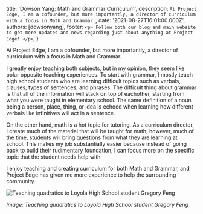 
  title: 'Dowson Yang: Math and Grammar Curriculum',
  description: `At Project Edge, I am a cofounder, but more importantly, a director of curriculum with a focus in Math and Grammar.`,
  date: '2021-08-27T16:01:00.000Z',
  authors: [dowsonyang],
  footer: `
    <p>
      Follow both our blog and main website to get more updates and news regarding just about anything at Project Edge!
    </p>
  `,
}

At Project Edge, I am a cofounder, but more importantly, a director of curriculum with a focus in Math and Grammar.

<!--more-->
I greatly enjoy teaching both subjects, but in my opinion, they seem like polar opposite teaching experiences. To start with grammar, I mostly teach high school students who are learning difficult topics such as verbals, clauses, types of sentences, and phrases. The difficult thing about grammar is that all of the information will stack on top of eachother, starting from what you were taught in elementary school. The same definition of a noun being a person, place, thing, or idea is echoed when learning how different verbals like infinitives will act in a sentence. 

On the other hand, math is a hot topic for tutoring. As a curriculum director, I create much of the material that will be taught for math; however, much of the time, students will bring questions from what they are learning at school. This makes my job substantially easier because instead of going back to build their rudimentary foundation, I can focus more on the specific topic that the student needs help with. 

I enjoy teaching and creating curriculum for both Math and Grammar, and Project Edge has given me more experience to help the surrounding community. 

<img src={teaching} alt="Teaching quadratics to Loyola High School student Gregory Feng" />

*Image: Teaching quadratics to Loyola High School student Gregory Feng*

